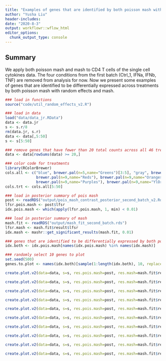 ```yaml
---
title: "Examples of genes that are identified by both poisson mash with random effects and mash"
author: "Yusha Liu"
header-includes:
date: "2020-8-3"
output: workflowr::wflow_html
editor_options:
  chunk_output_type: console
---
```


## Summary
We apply both poisson mash and mash to CD4 T cells of the single cell cytokines data. The four conditions from the first batch (Ctrl_1, IFNa, IFNb, TNF) are removed from analysis for now. Now we present some examples of genes that are identified to be differentially expressed across treatments by both poisson mash with random effects and mash. 
```r
### load in functions
source("code/util_random_effects_v2.R")

### load in data
load("data/data_jr.RData")
data <- data.jr
s <- s.r/8
rm(data.jr, s.r)
data <- data[,5:50]
s <- s[5:50]

### remove genes that have fewer than 20 total counts across all 46 treatments
data <- data[rowSums(data) >= 20,]

### color code for treatments
library(RColorBrewer)
cols.all <- c("blue", brewer.pal(n=5,name="Greens")[3:5], "gray", brewer.pal(n=9,name="PuRd"), 
              brewer.pal(n=9,name="Reds"), brewer.pal(n=9,name="Oranges"),
              brewer.pal(n=9,name="Purples"), brewer.pal(n=9,name="YlOrRd"))
cols.trt <- cols.all[5:50]

### load in posterior summary of pois mash
post <- readRDS("output/pois_mash_contrast_posterior_second_batch_v2.Rds")
lfsr.pois.mash <- post$lfsr
idx.pois.mash <- which(apply(lfsr.pois.mash, 1, min) < 0.01)

### load in posterior summary of mash
mash.fit <- readRDS("output/mash_fit_second_batch.rds")
lfsr.mash <- mash.fit$result$lfsr
idx.mash <- mashr::get_significant_results(mash.fit, 0.01)

### genes that are identified to be differentially expressed by both poisson mash and mash
idx.both <- idx.pois.mash[names(idx.pois.mash) %in% names(idx.mash)]

### randomly select 10 genes to plot
set.seed(500)
genes.to.plot <- names(idx.both)[sample(1:length(idx.both), 10, replace = FALSE)]

```


```r
create.plot.v2(data=data, s=s, res.pois.mash=post, res.mash=mash.fit$result, genename=genes.to.plot[1], cols.trt=cols.trt)
```

```r
create.plot.v2(data=data, s=s, res.pois.mash=post, res.mash=mash.fit$result, genename=genes.to.plot[2], cols.trt=cols.trt)
```

```r
create.plot.v2(data=data, s=s, res.pois.mash=post, res.mash=mash.fit$result, genename=genes.to.plot[3], cols.trt=cols.trt)
```

```r
create.plot.v2(data=data, s=s, res.pois.mash=post, res.mash=mash.fit$result, genename=genes.to.plot[4], cols.trt=cols.trt)
```

```r
create.plot.v2(data=data, s=s, res.pois.mash=post, res.mash=mash.fit$result, genename=genes.to.plot[5], cols.trt=cols.trt)
```

```r
create.plot.v2(data=data, s=s, res.pois.mash=post, res.mash=mash.fit$result, genename=genes.to.plot[6], cols.trt=cols.trt)
```

```r
create.plot.v2(data=data, s=s, res.pois.mash=post, res.mash=mash.fit$result, genename=genes.to.plot[7], cols.trt=cols.trt)
```

```r
create.plot.v2(data=data, s=s, res.pois.mash=post, res.mash=mash.fit$result, genename=genes.to.plot[8], cols.trt=cols.trt)
```

```r
create.plot.v2(data=data, s=s, res.pois.mash=post, res.mash=mash.fit$result, genename=genes.to.plot[9], cols.trt=cols.trt)
```

```r
create.plot.v2(data=data, s=s, res.pois.mash=post, res.mash=mash.fit$result, genename=genes.to.plot[10], cols.trt=cols.trt)
```